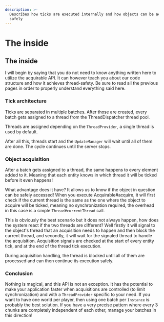 ```yaml
---
description: >-
  Describes how ticks are executed internally and how objects can be acquired
  safely
---
```


# The inside

## The inside

I will begin by saying that you do not need to know anything written here to utilize the acquirable API. It can however teach you about our code structure and how it achieves thread-safety. Be sure to read all the previous pages in order to properly understand everything said here.

### Tick architecture

Ticks are separated in multiple batches. After those are created, every batch gets assigned to a thread from the ThreadDispatcher thread pool.

Threads are assigned depending on the `ThreadProvider`, a single thread is used by default.

After all this, threads start and the `UpdateManager` will wait until all of them are done. The cycle continues until the server stops.

### Object acquisition

After a batch gets assigned to a thread, the same happens to every element added to it. Meaning that each entity knows in which thread it will be ticked before it even happens!

What advantage does it have? It allows us to know if the object in question can be safely accessed! When you execute Acquirable#acquire, it will first check if the current thread is the same as the one where the object to acquire will be ticked, meaning no synchronization required, the overhead in this case is a simple `Thread#currentThread` call.

This is obviously the best scenario but it does not always happen, how does the system react if the two threads are different? Well firstly it will signal to the object's thread that an acquisition needs to happen and then block the current thread, and secondly, it will wait for the signaled thread to handle the acquisition. Acquisition signals are checked at the start of every entity tick, and at the end of the thread tick execution.

During acquisition handling, the thread is blocked until all of them are processed and can then continue its execution safely.

### Conclusion

Nothing is magical, and this API is not an exception. It has the potential to make your application faster when acquisitions are controlled (to limit synchronization) and with a `ThreadProvider` specific to your need. If you want to have one world per player, then using one batch per `Instance` is probably the best solution. If you have a very precise pattern where every 3 chunks are completely independent of each other, manage your batches in this direction!
